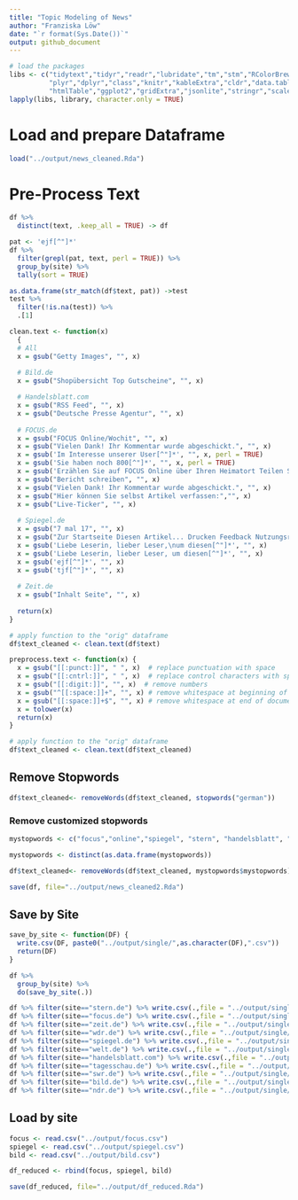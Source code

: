 ```yaml
---
title: "Topic Modeling of News"
author: "Franziska Löw"
date: "`r format(Sys.Date())`"
output: github_document
---
```


```r
# load the packages
libs <- c("tidytext","tidyr","readr","lubridate","tm","stm","RColorBrewer",
          "plyr","dplyr","class","knitr","kableExtra","cldr","data.table",
          "htmlTable","ggplot2","gridExtra","jsonlite","stringr","scales","rjson")
lapply(libs, library, character.only = TRUE)

```

# Load and prepare Dataframe

```r
load("../output/news_cleaned.Rda")
```

# Pre-Process Text

```r
df %>%
  distinct(text, .keep_all = TRUE) -> df
```


```r
pat <- 'ejf[^"]*'
df %>%
  filter(grepl(pat, text, perl = TRUE)) %>%
  group_by(site) %>%
  tally(sort = TRUE)
```
```r
as.data.frame(str_match(df$text, pat)) ->test
test %>%
  filter(!is.na(test)) %>%
  .[1]
```


```r
clean.text <- function(x)
  {
  # All
  x = gsub("Getty Images", "", x)
  
  # Bild.de
  x = gsub("Shopübersicht Top Gutscheine", "", x)

  # Handelsblatt.com
  x = gsub("RSS Feed", "", x) 
  x = gsub("Deutsche Presse Agentur", "", x) 
  
  # FOCUS.de
  x = gsub("FOCUS Online/Wochit", "", x) 
  x = gsub("Vielen Dank! Ihr Kommentar wurde abgeschickt.", "", x) 
  x = gsub('Im Interesse unserer User[^"]*', "", x, perl = TRUE) 
  x = gsub('Sie haben noch 800[^"]*', "", x, perl = TRUE) 
  x = gsub('Erzählen Sie auf FOCUS Online über Ihren Heimatort Teilen Sie Ihren Artikel und Ihr Foto', "", x, perl = TRUE) 
  x = gsub("Bericht schreiben", "", x)
  x = gsub("Vielen Dank! Ihr Kommentar wurde abgeschickt.", "", x)
  x = gsub("Hier können Sie selbst Artikel verfassen:","", x)
  x = gsub("Live-Ticker", "", x)
  
  # Spiegel.de
  x = gsub("7 mal 17", "", x) 
  x = gsub("Zur Startseite Diesen Artikel... Drucken Feedback Nutzungsrechte", "", x)
  x = gsub('Liebe Leserin, lieber Leser,\num diesen[^"]*', "", x)
  x = gsub('Liebe Leserin, lieber Leser, um diesen[^"]*', "", x)
  x = gsub('ejf[^"]*', "", x)
  x = gsub('tjf[^"]*', "", x)
  
  # Zeit.de
  x = gsub("Inhalt Seite", "", x) 
  
  return(x)
}

# apply function to the "orig" dataframe
df$text_cleaned <- clean.text(df$text)
```

```r
preprocess.text <- function(x) {
  x = gsub("[[:punct:]]", " ", x)  # replace punctuation with space
  x = gsub("[[:cntrl:]]", " ", x)  # replace control characters with space
  x = gsub("[[:digit:]]", "", x)  # remove numbers
  x = gsub("^[[:space:]]+", "", x) # remove whitespace at beginning of documents
  x = gsub("[[:space:]]+$", "", x) # remove whitespace at end of documents 
  x = tolower(x)
  return(x)
}

# apply function to the "orig" dataframe
df$text_cleaned <- clean.text(df$text_cleaned)
```

## Remove Stopwords
```r
df$text_cleaned<- removeWords(df$text_cleaned, stopwords("german"))
```

### Remove customized stopwords
```r
mystopwords <- c("focus","online","spiegel", "stern", "handelsblatt", "de", "bild","bildplus", "zeit", "ersten", "tagesschau", "wdr", "ndr", "ich","sie","passwort","kommentar","wurde","ihr","der","im","artikel","mehr","ihren","foto","e", "uhr","videolänge","dass","mindestens","das","mail","die","schon","neuer abschnitt", "login", "loggen", "inaktiv", "nwmi", "nwnoa", "polizei","beim","dpa","video","quelle","afp","witters","fotogalerie", "registrierter","als","spiegel","vielen","in","es","bitte","dank","unserer","nutzer","sei","beitrag","user","seit","zeichen", "datenschutzerklärung","premium","nutzungsbedingungen","nutzungsrechte","pflichtfelder","registrierung","anzeige","großbuchstaben","sonderzeichen","html","seitennavigation","fullscreen","statista","club","sagte","borenda","spreepicture","shopübersicht")

mystopwords <- distinct(as.data.frame(mystopwords))

df$text_cleaned<- removeWords(df$text_cleaned, mystopwords$mystopwords)
```

```r
save(df, file="../output/news_cleaned2.Rda")
```

## Save by Site
```r
save_by_site <- function(DF) {
  write.csv(DF, paste0("../output/single/",as.character(DF),".csv"))
  return(DF)
}

df %>%
  group_by(site) %>%
  do(save_by_site(.))
```

```r
df %>% filter(site=="stern.de") %>% write.csv(.,file = "../output/single/stern.csv")
df %>% filter(site=="focus.de") %>% write.csv(.,file = "../output/single/focus.csv")
df %>% filter(site=="zeit.de") %>% write.csv(.,file = "../output/single/zeit.csv")
df %>% filter(site=="wdr.de") %>% write.csv(.,file = "../output/single/wdr.csv")
df %>% filter(site=="spiegel.de") %>% write.csv(.,file = "../output/single/spiegel.csv")
df %>% filter(site=="welt.de") %>% write.csv(.,file = "../output/single/welt.csv")
df %>% filter(site=="handelsblatt.com") %>% write.csv(.,file = "../output/single/handelsblatt.csv")
df %>% filter(site=="tagesschau.de") %>% write.csv(.,file = "../output/single/tagesschau.csv")
df %>% filter(site=="swr.de") %>% write.csv(.,file = "../output/single/swr.csv")
df %>% filter(site=="bild.de") %>% write.csv(.,file = "../output/single/bild.csv")
df %>% filter(site=="ndr.de") %>% write.csv(.,file = "../output/single/ndr.csv")
```

## Load by site
```r
focus <- read.csv("../output/focus.csv")
spiegel <- read.csv("../output/spiegel.csv")
bild <- read.csv("../output/bild.csv")

df_reduced <- rbind(focus, spiegel, bild)
```



```r
save(df_reduced, file="../output/df_reduced.Rda")
```

